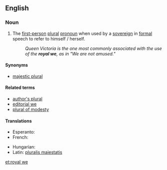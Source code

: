 ==English==

===Noun===
{{wikipedia|majestic plural}}
{{en-noun|head=[[royal]] [[we]]}}

# The [[first-person]] [[plural]] [[pronoun]] when used by a [[sovereign]] in [[formal]] speech to refer to himself / herself.
#: ''Queen Victoria is the one most commonly associated with the use of the '''royal we''', as in "We are not amused."''

====Synonyms====
* {{sense|plural used by a sovereign}} [[majestic plural]]

====Related terms====
* [[author's plural]]
* [[editorial we]]
* [[plural of modesty]]

====Translations====
{{trans-top|plural used by a sovereign}}
* Esperanto: {{t-|eo|reĝa ni}}
* French: {{t+|fr|nous de majesté|m}}
{{trans-mid}}
* Hungarian: {{t-|hu|királyi többes}}
* Latin: [[pluralis maiestatis]]
{{trans-bottom}}

[[et:royal we]]